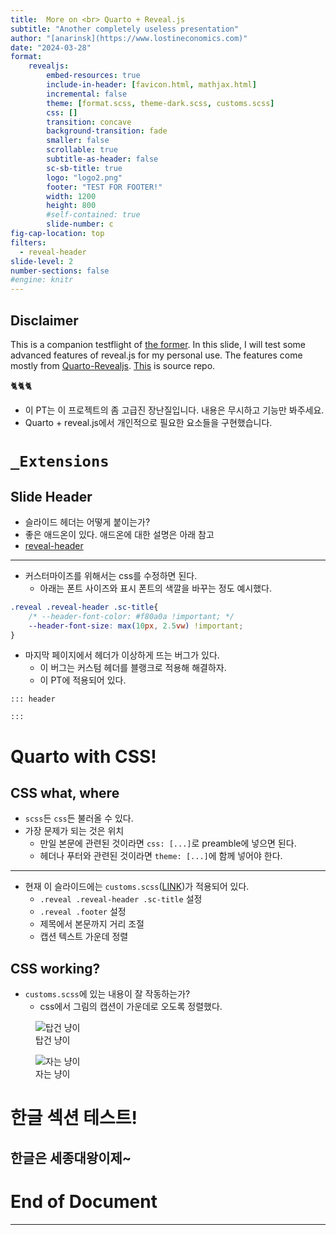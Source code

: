 ```yaml
---
title:  More on <br> Quarto + Reveal.js
subtitle: "Another completely useless presentation"
author: "[anarinsk](https://www.lostineconomics.com)"
date: "2024-03-28"
format: 
    revealjs:
        embed-resources: true
        include-in-header: [favicon.html, mathjax.html]
        incremental: false   
        theme: [format.scss, theme-dark.scss, customs.scss]
        css: []
        transition: concave
        background-transition: fade
        smaller: false
        scrollable: true
        subtitle-as-header: false
        sc-sb-title: true
        logo: "logo2.png"
        footer: "TEST FOR FOOTER!"
        width: 1200
        height: 800
        #self-contained: true
        slide-number: c
fig-cap-location: top
filters: 
  - reveal-header
slide-level: 2
number-sections: false
#engine: knitr
---
```


## Disclaimer{.center}

:::{.nonincremental}
This is a companion testflight of [the former](https://fun-pt.lostineconomics.com/). In this slide, I will test some advanced features of reveal.js for my personal use. The features come mostly from [Quarto-Revealjs](https://quarto.org/docs/presentations/revealjs/). [This](https://github.com/anarinsk/project_quarto-rjs-advanced) is source repo. 

🐈🐈🐈

- 이 PT는 이 프로젝트의 좀 고급진 장난질입니다. 내용은 무시하고 기능만 봐주세요. 
- Quarto + reveal.js에서 개인적으로 필요한 요소들을 구현했습니다.  
:::

# `_Extensions`

## Slide Header 

- 슬라이드 헤더는 어떻게 붙이는가? 
- 좋은 애드온이 있다. 애드온에 대한 설명은 아래 참고 
- [reveal-header](https://github.com/shafayetShafee/reveal-header)

--- 

- 커스터마이즈를 위해서는 css를 수정하면 된다. 
    - 아래는 폰트 사이즈와 표시 폰트의 색깔을 바꾸는 정도 예시했다. 

```css
.reveal .reveal-header .sc-title{
    /* --header-font-color: #f80a0a !important; */
    --header-font-size: max(10px, 2.5vw) !important; 
}
```
- 마지막 페이지에서 헤더가 이상하게 뜨는 버그가 있다. 
    - 이 버그는 커스텀 헤더를 블랭크로 적용해 해결하자. 
    - 이 PT에 적용되어 있다. 

```qmd
::: header

:::
```
# Quarto with CSS!

## CSS what, where 

- `scss`든 `css`든 불러올 수 있다.
- 가장 문제가 되는 것은 위치 
    - 만일 본문에 관련된 것이라면 `css: [...]`로 preamble에 넣으면 된다. 
    - 헤더나 푸터와 관련된 것이라면 `theme: [...]`에 함께 넣어야 한다. 

--- 

- 현재 이 슬라이드에는 `customs.scss`([LINK](https://github.com/anarinsk/project_quarto-rjs-advanced/blob/main/customs.scss))가 적용되어 있다.
    - `.reveal .reveal-header .sc-title` 설정 
    - `.reveal .footer` 설정
    - 제목에서 본문까지 거리 조절 
    - 캡션 텍스트 가운데 정렬 

## CSS working? 

- `customs.scss`에 있는 내용이 잘 작동하는가?
    - css에서 그림의 캡션이 가운데로 오도록 정렬했다. 

::: {layout="[[0.86,1]]"}

![탑건 냥이](https://as2.ftcdn.net/v2/jpg/05/62/99/31/1000_F_562993122_e7pGkeY8yMfXJcRmclsoIjtOoVDDgIlh.jpg)

![자는 냥이](https://as2.ftcdn.net/v2/jpg/07/52/49/77/1000_F_752497740_0jVHqW0BtpFsvVRpW80tgQRxpru14nf9.jpg)

:::

# 한글 섹션 테스트! 

## 한글은 세종대왕이제~ 

# End of Document

---

